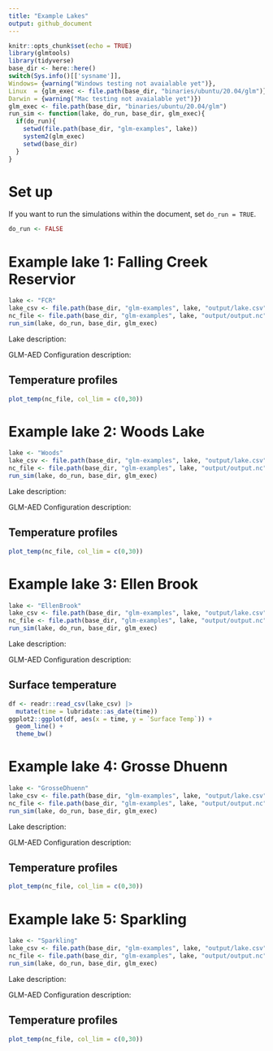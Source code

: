 ```yaml
---
title: "Example Lakes"
output: github_document
---
```


```r
knitr::opts_chunk$set(echo = TRUE)
library(glmtools)
library(tidyverse)
base_dir <- here::here()
switch(Sys.info()[['sysname']],
Windows= {warning("Windows testing not avaialable yet")},
Linux  = {glm_exec <- file.path(base_dir, "binaries/ubuntu/20.04/glm")},
Darwin = {warning("Mac testing not avaialable yet")})
glm_exec <- file.path(base_dir, "binaries/ubuntu/20.04/glm")
run_sim <- function(lake, do_run, base_dir, glm_exec){
  if(do_run){
    setwd(file.path(base_dir, "glm-examples", lake))
    system2(glm_exec)
    setwd(base_dir)
  }
}
```

# Set up

If you want to run the simulations within the document, set `do_run = TRUE`.

```r
do_run <- FALSE
```

# Example lake 1: Falling Creek Reservior

```r
lake <- "FCR"
lake_csv <- file.path(base_dir, "glm-examples", lake, "output/lake.csv") 
nc_file <- file.path(base_dir, "glm-examples", lake, "output/output.nc")
run_sim(lake, do_run, base_dir, glm_exec)
```

Lake description:

GLM-AED Configuration description:

## Temperature profiles

```r
plot_temp(nc_file, col_lim = c(0,30))
```

# Example lake 2: Woods Lake

```r
lake <- "Woods"
lake_csv <- file.path(base_dir, "glm-examples", lake, "output/lake.csv") 
nc_file <- file.path(base_dir, "glm-examples", lake, "output/output.nc")
run_sim(lake, do_run, base_dir, glm_exec)
```

Lake description:

GLM-AED Configuration description:

## Temperature profiles

```r
plot_temp(nc_file, col_lim = c(0,30))
```

# Example lake 3: Ellen Brook

```r
lake <- "EllenBrook"
lake_csv <- file.path(base_dir, "glm-examples", lake, "output/lake.csv") 
nc_file <- file.path(base_dir, "glm-examples", lake, "output/output.nc")
run_sim(lake, do_run, base_dir, glm_exec)
```

Lake description:

GLM-AED Configuration description:

## Surface temperature

```r
df <- readr::read_csv(lake_csv) |> 
  mutate(time = lubridate::as_date(time))
ggplot2::ggplot(df, aes(x = time, y = `Surface Temp`)) +
  geom_line() +
  theme_bw()
```


# Example lake 4: Grosse Dhuenn

```r
lake <- "GrosseDhuenn"
lake_csv <- file.path(base_dir, "glm-examples", lake, "output/lake.csv") 
nc_file <- file.path(base_dir, "glm-examples", lake, "output/output.nc")
run_sim(lake, do_run, base_dir, glm_exec)
```

Lake description:

GLM-AED Configuration description:

## Temperature profiles

```r
plot_temp(nc_file, col_lim = c(0,30))
```


# Example lake 5: Sparkling

```r
lake <- "Sparkling"
lake_csv <- file.path(base_dir, "glm-examples", lake, "output/lake.csv") 
nc_file <- file.path(base_dir, "glm-examples", lake, "output/output.nc")
run_sim(lake, do_run, base_dir, glm_exec)
```

Lake description:

GLM-AED Configuration description:

## Temperature profiles

```r
plot_temp(nc_file, col_lim = c(0,30))
```

